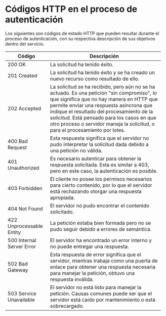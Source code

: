 

# Códigos HTTP en el proceso de autenticación

Los siguientes son códigos de estado HTTP que pueden resultar durante el proceso de autenticación, con su respectiva descripción de sus objetivos dentro del servicio.

Código                     | Descripción                                                                               |
---------------------------|-------------------------------------------------------------------------------------------|
 200 OK                    | La solicitud ha tenido éxito.                                                             |
 201 Created               | La solicitud ha tenido éxito y se ha creado un nuevo recurso como resultado de ello.      |
 202 Accepted              | La solicitud se ha recibido, pero aún no se ha actuado. Es una petición "sin compromiso", lo que significa que no hay manera en HTTP que permite enviar una respuesta asíncrona que indique el resultado del procesamiento de la solicitud. Está pensado para los casos en que otro proceso o servidor maneja la solicitud, o para el procesamiento por lotes.                                                                                            |
 400 Bad Request           | Esta respuesta significa que el servidor no pudo interpretar la solicitud dada debido a una petición no válida.                                                                                                |
 401 Unauthorized          | Es necesario autenticar para obtener la respuesta solicitada. Esta es similar a 403, pero en este caso, la autenticación es posible.                                                                                                                                                                                                     |
 403 Forbidden             | El cliente no posee los permisos necesarios para cierto contenido, por lo que el servidor está rechazando otorgar una respuesta apropiada.                                                                       |
 404 Not Found             | El servidor no pudo encontrar el contenido solicitado.                                     
 422 Unprocessable Entity  | La petición estaba bien formada pero no se pudo seguir debido a errores de semántica.     |
 500 Internal Server Error | El servidor ha encontrado un error interno y no puede entregar una respuesta.             |
 502 Bad Gateway           | Esta respuesta de error significa que el servidor, mientras trabaja como una puerta de enlace para obtener una respuesta necesaria para manejar la petición, obtuvo una respuesta inválida.                   |
 503 Service Unavailable   | El servidor no está listo para manejar la petición. Causas comunes puede ser que el servidor está caído por mantenimiento o está sobrecargado.                                                             | 